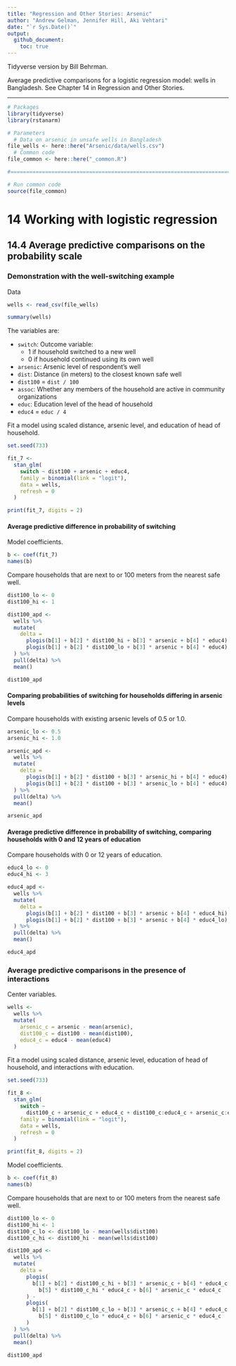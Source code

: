 ```yaml
---
title: "Regression and Other Stories: Arsenic"
author: "Andrew Gelman, Jennifer Hill, Aki Vehtari"
date: "`r Sys.Date()`"
output:
  github_document:
    toc: true
---
```

Tidyverse version by Bill Behrman.

Average predictive comparisons for a logistic regression model:
wells in Bangladesh. See Chapter 14 in Regression and Other Stories.

-------------

```r
# Packages
library(tidyverse)
library(rstanarm)

# Parameters
  # Data on arsenic in unsafe wells in Bangladesh
file_wells <- here::here("Arsenic/data/wells.csv")
  # Common code
file_common <- here::here("_common.R")

#===============================================================================

# Run common code
source(file_common)
```

# 14 Working with logistic regression

## 14.4 Average predictive comparisons on the probability scale

### Demonstration with the well-switching example

Data

```r
wells <- read_csv(file_wells)

summary(wells)
```

The variables are:

* `switch`: Outcome variable:
  * 1 if household switched to a new well
  * 0 if household continued using its own well
* `arsenic`: Arsenic level of respondent's well
* `dist`: Distance (in meters) to the closest known safe well
* `dist100` = `dist / 100`
* `assoc`: Whether any members of the household are active in community organizations
* `educ`: Education level of the head of household
* `educ4` = `educ / 4`

Fit a model using scaled distance, arsenic level, and education of head of household.

```r
set.seed(733)

fit_7 <- 
  stan_glm(
    switch ~ dist100 + arsenic + educ4,
    family = binomial(link = "logit"),
    data = wells,
    refresh = 0
  )

print(fit_7, digits = 2)
```

#### Average predictive difference in probability of switching

Model coefficients.

```r
b <- coef(fit_7)
names(b)
```

Compare households that are next to or 100 meters from the nearest safe well.

```r
dist100_lo <- 0
dist100_hi <- 1

dist100_apd <- 
  wells %>% 
  mutate(
    delta = 
      plogis(b[1] + b[2] * dist100_hi + b[3] * arsenic + b[4] * educ4) -
      plogis(b[1] + b[2] * dist100_lo + b[3] * arsenic + b[4] * educ4)
  ) %>% 
  pull(delta) %>% 
  mean()

dist100_apd
```

#### Comparing probabilities of switching for households differing in arsenic levels

Compare households with existing arsenic levels of 0.5 or 1.0.

```r
arsenic_lo <- 0.5
arsenic_hi <- 1.0

arsenic_apd <- 
  wells %>% 
  mutate(
    delta = 
      plogis(b[1] + b[2] * dist100 + b[3] * arsenic_hi + b[4] * educ4) -
      plogis(b[1] + b[2] * dist100 + b[3] * arsenic_lo + b[4] * educ4)
  ) %>% 
  pull(delta) %>% 
  mean()

arsenic_apd
```

#### Average predictive difference in probability of switching, comparing households with 0 and 12 years of education

Compare households with 0 or 12 years of education.

```r
educ4_lo <- 0
educ4_hi <- 3

educ4_apd <- 
  wells %>% 
  mutate(
    delta = 
      plogis(b[1] + b[2] * dist100 + b[3] * arsenic + b[4] * educ4_hi) -
      plogis(b[1] + b[2] * dist100 + b[3] * arsenic + b[4] * educ4_lo)
  ) %>% 
  pull(delta) %>% 
  mean()

educ4_apd
```

### Average predictive comparisons in the presence of interactions

Center variables.

```r
wells <- 
  wells %>% 
  mutate(
    arsenic_c = arsenic - mean(arsenic),
    dist100_c = dist100 - mean(dist100),
    educ4_c = educ4 - mean(educ4)
  )
```

Fit a model using scaled distance, arsenic level, education of head of household, and interactions with education.

```r
set.seed(733)

fit_8 <- 
  stan_glm(
    switch ~ 
      dist100_c + arsenic_c + educ4_c + dist100_c:educ4_c + arsenic_c:educ4_c,
    family = binomial(link = "logit"),
    data = wells,
    refresh = 0
  )

print(fit_8, digits = 2)
```

Model coefficients.

```r
b <- coef(fit_8)
names(b)
```

Compare households that are next to or 100 meters from the nearest safe well.

```r
dist100_lo <- 0
dist100_hi <- 1
dist100_c_lo <- dist100_lo - mean(wells$dist100)
dist100_c_hi <- dist100_hi - mean(wells$dist100)

dist100_apd <- 
  wells %>% 
  mutate(
    delta = 
      plogis(
        b[1] + b[2] * dist100_c_hi + b[3] * arsenic_c + b[4] * educ4_c +
          b[5] * dist100_c_hi * educ4_c + b[6] * arsenic_c * educ4_c
      ) -
      plogis(
        b[1] + b[2] * dist100_c_lo + b[3] * arsenic_c + b[4] * educ4_c +
          b[5] * dist100_c_lo * educ4_c + b[6] * arsenic_c * educ4_c
      )
  ) %>% 
  pull(delta) %>% 
  mean()

dist100_apd
```

